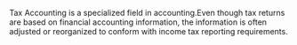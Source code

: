 {{rfc}}

Tax Accounting is a specialized field in accounting.Even though tax returns are based on financial accounting information, the information is often adjusted or reorganized to conform with income tax reporting requirements.